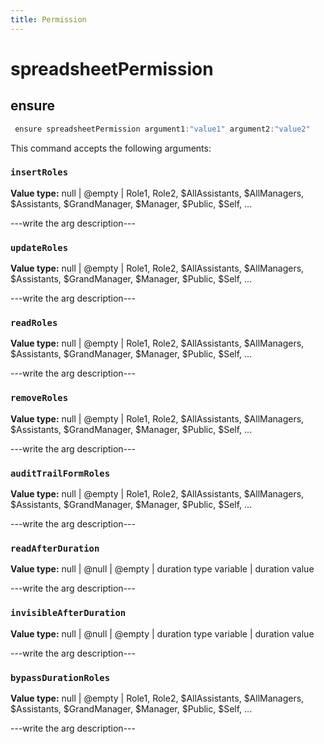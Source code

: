 ```yaml
---
title: Permission
---
```


# spreadsheetPermission

## ensure

```js filename="Terminal" copy
 ensure spreadsheetPermission argument1:"value1" argument2:"value2"
```

This command accepts the following arguments:

### `insertRoles`
**Value type:** null | @empty | Role1, Role2, $AllAssistants, $AllManagers, $Assistants, $GrandManager, $Manager, $Public, $Self, ...

---write the arg description---

### `updateRoles`
**Value type:** null | @empty | Role1, Role2, $AllAssistants, $AllManagers, $Assistants, $GrandManager, $Manager, $Public, $Self, ...

---write the arg description---

### `readRoles`
**Value type:** null | @empty | Role1, Role2, $AllAssistants, $AllManagers, $Assistants, $GrandManager, $Manager, $Public, $Self, ...

---write the arg description---

### `removeRoles`
**Value type:** null | @empty | Role1, Role2, $AllAssistants, $AllManagers, $Assistants, $GrandManager, $Manager, $Public, $Self, ...

---write the arg description---

### `auditTrailFormRoles`
**Value type:** null | @empty | Role1, Role2, $AllAssistants, $AllManagers, $Assistants, $GrandManager, $Manager, $Public, $Self, ...

---write the arg description---

### `readAfterDuration`
**Value type:** null | @null | @empty | duration type variable | duration value

---write the arg description---

### `invisibleAfterDuration`
**Value type:** null | @null | @empty | duration type variable | duration value

---write the arg description---

### `bypassDurationRoles`
**Value type:** null | @empty | Role1, Role2, $AllAssistants, $AllManagers, $Assistants, $GrandManager, $Manager, $Public, $Self, ...

---write the arg description---


